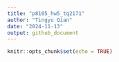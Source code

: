 ```yaml
---
title: "p8105_hw5_tq2171"
author: "Tingyu Qian"
date: "2024-11-13"
output: github_document
---
```


```r
knitr::opts_chunk$set(echo = TRUE)
```


